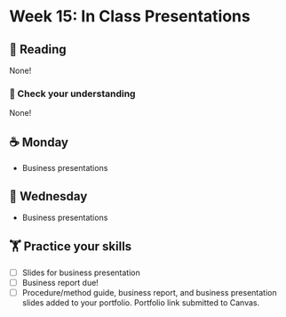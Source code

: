 
# Week 15: In Class Presentations

## 📖 Reading

None!

### 🎯 Check your understanding

None!

## ☕ Monday

- Business presentations

## 🐪 Wednesday

- Business presentations

##  🏋️ Practice your skills

- [ ] Slides for business presentation
- [ ] Business report due!
- [ ] Procedure/method guide, business report, and business presentation slides added to your portfolio. Portfolio link submitted to Canvas.


